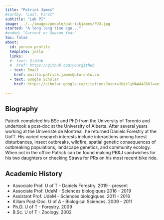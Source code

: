```yaml
---
title: "Patrick James"
#sortby: "Last, First"
subtitle: "Lab PI"
image: ../../images/people/patrickjames/PJ3.jpg
started: "A long long time ago..."
#ended: "Current or Season Year"
toc: false
about:
  id: person-profile
  template: jolla
  links:
  #- text: GitHub
  #  href: https://github.com/yourgithub
  - text: Email
    href: mailto:patrick.james@utoronto.ca
  - text: Google Scholar
    href: https://scholar.google.ca/citations?user=1NjclyMAAAAJ&hl=en
  
---
```


::: {#person-profile}
:::
## Biography

Patrick completed his BSc and PhD from the University of Toronto and undertook a post-doc at the University of Alberta. After several years working at the Univeriste de Montreal, he returned Daniels Forestry at the UofT. His varied research interests include interactions among forest disturbances, insect outbreaks, wildfire, spatial genetic consequences of outbreaking populations, landscape genetics, and community ecology. When not in the office Patrick can be found making PB&J sandwiches for his two daughters or checking Strava for PRs on his most recent bike ride.

## Academic History

-   Associate Prof.  U of T - Daniels Forestry. 2019 - present
-   Associate Prof.  UdeM - Sciences biologiques 2016 - 2019
-   Assistant Prof.  UdeM - Sciences biologiques. 2011 - 2016
-   Killam Post-Doc.  U of A - Biological Sciences. 2009 - 2011
-   Ph.D.  U of T - Forestry.  2009
-   B.Sc.  U of T  - Zoology. 2002

